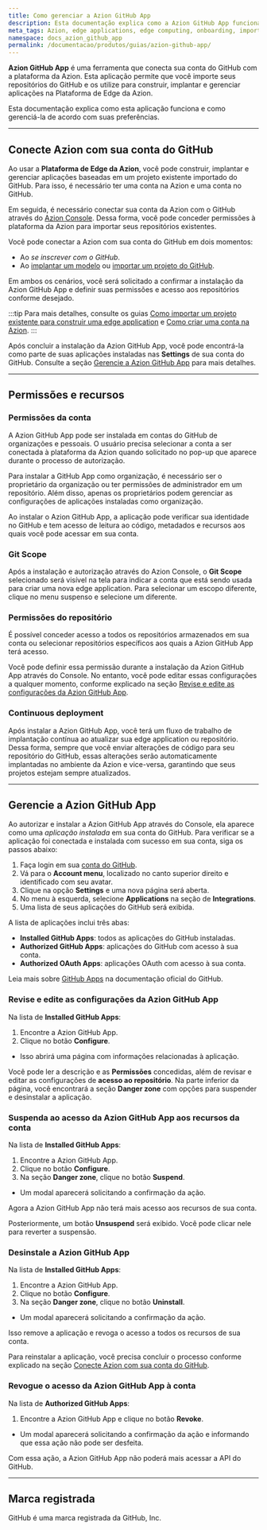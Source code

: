```yaml
---
title: Como gerenciar a Azion GitHub App
description: Esta documentação explica como a Azion GitHub App funciona e como gerenciá-la de acordo com suas preferências.
meta_tags: Azion, edge applications, edge computing, onboarding, import from GitHub
namespace: docs_azion_github_app
permalink: /documentacao/produtos/guias/azion-github-app/
---
```


**Azion GitHub App** é uma ferramenta que conecta sua conta do GitHub com a plataforma da Azion. Esta aplicação permite que você importe seus repositórios do GitHub e os utilize para construir, implantar e gerenciar aplicações na Plataforma de Edge da Azion.

Esta documentação explica como esta aplicação funciona e como gerenciá-la de acordo com suas preferências.

---

## Conecte Azion com sua conta do GitHub

Ao usar a **Plataforma de Edge da Azion**, você pode construir, implantar e gerenciar aplicações baseadas em um projeto existente importado do GitHub. Para isso, é necessário ter uma conta na Azion e uma conta no GitHub.

Em seguida, é necessário conectar sua conta da Azion com o GitHub através do [Azion Console](https://console.azion.com). Dessa forma, você pode conceder permissões à plataforma da Azion para importar seus repositórios existentes.

Você pode conectar a Azion com sua conta do GitHub em dois momentos:

- Ao *se inscrever com o GitHub*.
- Ao [implantar um modelo](/pt-br/documentacao/produtos/marketplace/templates/) ou [importar um projeto do GitHub](/pt-br/documentacao/produtos/guias/importar-um-projeto-existente-do-github/).

Em ambos os cenários, você será solicitado a confirmar a instalação da Azion GitHub App e definir suas permissões e acesso aos repositórios conforme desejado.

:::tip
Para mais detalhes, consulte os guias [Como importar um projeto existente para construir uma edge application](/pt-br/documentacao/produtos/guias/importar-um-projeto-existente-do-github/) e [Como criar uma conta na Azion](/pt-br/documentacao/produtos/contas/criar-uma-conta/).
:::

Após concluir a instalação da Azion GitHub App, você pode encontrá-la como parte de suas aplicações instaladas nas **Settings** de sua conta do GitHub. Consulte a seção [Gerencie a Azion GitHub App](#gerencie-a-azion-github-app) para mais detalhes.

---

## Permissões e recursos

### Permissões da conta

A Azion GitHub App pode ser instalada em contas do GitHub de organizações e pessoais. O usuário precisa selecionar a conta a ser conectada à plataforma da Azion quando solicitado no pop-up que aparece durante o processo de autorização.

Para instalar a GitHub App como organização, é necessário ser o proprietário da organização ou ter permissões de administrador em um repositório. Além disso, apenas os proprietários podem gerenciar as configurações de aplicações instaladas como organização.

Ao instalar o Azion GitHub App, a aplicação pode verificar sua identidade no GitHub e tem acesso de leitura ao código, metadados e recursos aos quais você pode acessar em sua conta.

### Git Scope

Após a instalação e autorização através do Azion Console, o **Git Scope** selecionado será visível na tela para indicar a conta que está sendo usada para criar uma nova edge application. Para selecionar um escopo diferente, clique no menu suspenso e selecione um diferente.

### Permissões do repositório

É possível conceder acesso a todos os repositórios armazenados em sua conta ou selecionar repositórios específicos aos quais a Azion GitHub App terá acesso.

Você pode definir essa permissão durante a instalação da Azion GitHub App através do Console. No entanto, você pode editar essas configurações a qualquer momento, conforme explicado na seção [Revise e edite as configurações da Azion GitHub App](#gerencie-a-azion-github-app).

### Continuous deployment

Após instalar a Azion GitHub App, você terá um fluxo de trabalho de implantação contínua ao atualizar sua edge application ou repositório. Dessa forma, sempre que você enviar alterações de código para seu repositório do GitHub, essas alterações serão automaticamente implantadas no ambiente da Azion e vice-versa, garantindo que seus projetos estejam sempre atualizados.

---

## Gerencie a Azion GitHub App

Ao autorizar e instalar a Azion GitHub App através do Console, ela aparece como uma *aplicação instalada* em sua conta do GitHub. Para verificar se a aplicação foi conectada e instalada com sucesso em sua conta, siga os passos abaixo:

1. Faça login em sua [conta do GitHub](https://github.com/login).
2. Vá para o **Account menu**, localizado no canto superior direito e identificado com seu avatar.
3. Clique na opção **Settings** e uma nova página será aberta.
4. No menu à esquerda, selecione **Applications** na seção de **Integrations**.
5. Uma lista de seus aplicações do GitHub será exibida.

A lista de aplicações inclui três abas:

- **Installed GitHub Apps**: todos as aplicações do GitHub instaladas.
- **Authorized GitHub Apps**: aplicações do GitHub com acesso à sua conta.
- **Authorized OAuth Apps**: aplicações OAuth com acesso à sua conta.

Leia mais sobre [GitHub Apps](https://docs.github.com/en/apps) na documentação oficial do GitHub.

### Revise e edite as configurações da Azion GitHub App

Na lista de **Installed GitHub Apps**:

1. Encontre a Azion GitHub App.
2. Clique no botão **Configure**.
- Isso abrirá uma página com informações relacionadas à aplicação.

Você pode ler a descrição e as **Permissões** concedidas, além de revisar e editar as configurações de **acesso ao repositório**. Na parte inferior da página, você encontrará a seção **Danger zone** com opções para suspender e desinstalar a aplicação.

### Suspenda ao acesso da Azion GitHub App aos recursos da conta

Na lista de **Installed GitHub Apps**:

1. Encontre a Azion GitHub App.
2. Clique no botão **Configure**.
3. Na seção **Danger zone**, clique no botão **Suspend**.
- Um modal aparecerá solicitando a confirmação da ação.

Agora a Azion GitHub App não terá mais acesso aos recursos de sua conta.

Posteriormente, um botão **Unsuspend** será exibido. Você pode clicar nele para reverter a suspensão.

### Desinstale a Azion GitHub App

Na lista de **Installed GitHub Apps**:

1. Encontre a Azion GitHub App.
2. Clique no botão **Configure**.
3. Na seção **Danger zone**, clique no botão **Uninstall**.
- Um modal aparecerá solicitando a confirmação da ação.

Isso remove a aplicação e revoga o acesso a todos os recursos de sua conta.

Para reinstalar a aplicação, você precisa concluir o processo conforme explicado na seção [Conecte Azion com sua conta do GitHub](#conecte-azion-com-sua-conta-do-gitHub).

### Revogue o acesso da Azion GitHub App à conta

Na lista de **Authorized GitHub Apps**:

1. Encontre a Azion GitHub App e clique no botão **Revoke**.
- Um modal aparecerá solicitando a confirmação da ação e informando que essa ação não pode ser desfeita.

Com essa ação, a Azion GitHub App não poderá mais acessar a API do GitHub.

---

## Marca registrada

GitHub é uma marca registrada da GitHub, Inc.


